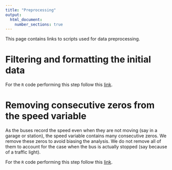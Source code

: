 ```yaml
---
title: "Preprocessing"
output:
  html_document:
    number_sections: true
---
```


This page contains links to scripts used for data preprocessing.

# Filtering and formatting the initial data

For the $\texttt{R}$ code performing this step follow this [link](preprocessing/pp1.html).

# Removing consecutive zeros from the speed variable

As the buses record the speed even when they are not moving (say in a garage or station), the speed variable contains many consecutive zeros. We remove these zeros to avoid biasing the analysis. We do not remove all of them to account for the case when the bus is actually stopped (say because of a traffic light).

For the $\texttt{R}$ code performing this step follow this [link](preprocessing/pp2.html).